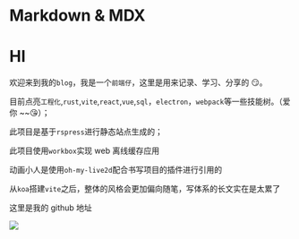 # Markdown & MDX

# HI

欢迎来到我的`blog`，我是一个`前端仔`，这里是用来记录、学习、分享的 😏。

目前点亮`工程化`,`rust`,`vite`,`react`,`vue`,`sql`，`electron`，`webpack`等一些技能树。（爱你 ~~😘）；

此项目是基于`rspress`进行静态站点生成的；

此项目使用`workbox`实现 web 离线缓存应用

动画小人是使用`oh-my-live2d`配合书写项目的插件进行引用的

从`koa`搭建`vite`之后，整体的风格会更加偏向随笔，写体系的长文实在是太累了


这里是我的 github 地址

[![](https://img.shields.io/badge/dynamic/json?color=000000&label=GitHub&query=%24.data.totalSubs&suffix=%20followers&url=https%3A%2F%2Fapi.spencerwoo.com%2Fsubstats%2F%3Fsource%3Dgithub%26queryKey%3DManshawar)](https://github.com/Manshawar)

